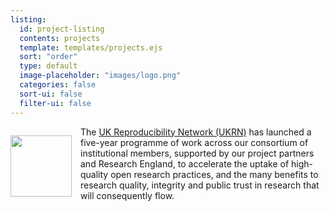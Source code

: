 ```yaml
---
listing:
  id: project-listing
  contents: projects
  template: templates/projects.ejs
  sort: "order"
  type: default
  image-placeholder: "images/logo.png"
  categories: false
  sort-ui: false
  filter-ui: false
---
```


<img src="images/logo.png" style="float:left; padding: 1em 1em 0 0; width: 7em; min-width: 50px;"/>

The [UK Reproducibility Network (UKRN)](https://ukrn.org) has launched a five-year programme of work across our consortium of institutional members, supported by our project partners and Research England, to accelerate the uptake of high-quality open research practices, and the many benefits to research quality, integrity and public trust in research that will consequently flow. 

::: {#project-listing}
:::

